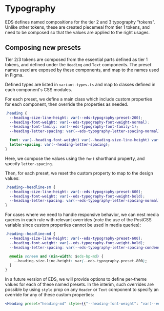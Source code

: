 
<Meta title="Documentation/Contributor Guidelines/Using Typography" />

# Typography

EDS defines named compositions for the tier 2 and 3 typography "tokens". Unlike other tokens, these are created
piecemeal from tier 1 tokens, and need to be composed so that the values are applied to the right usages.

## Composing new presets

Tier 2/3 tokens are composed from the essential parts defined as tier 1 tokens, and defined under the `Heading`
and `Text` components. The preset names used are exposed by these components, and map to the names used in Figma.

Defined types are listed in `variant-types.ts` and map to classes defined in each component's CSS modules.

For each preset, we define a main class which include custom properties for each component, then override the
properties as needed.

```css
.heading {
  --heading-size-line-height: var(--eds-typography-preset-200);
  --heading-font-weight: var(--eds-typography-font-weight-normal);
  --heading-font-family: var(--eds-typography-font-family-1);
  --heading-letter-spacing: var(--eds-typography-letter-spacing-normal);

  font: var(--heading-font-weight) var(--heading-size-line-height) var(--heading-font-family);
  letter-spacing: var(--heading-letter-spacing);
}
```

Here, we compose the values using the `font` shorthand property, and specify `letter-spacing`.

Then, for each preset, we reset the custom property to map to the design values:

```css
.heading--headline-sm {
  --heading-size-line-height: var(--eds-typography-preset-600);
  --heading-font-weight: var(--eds-typography-font-weight-bold);
  --heading-letter-spacing: var(--eds-typography-letter-spacing-normal);
}
```

For cases where we need to handle responsive behavior, we can nest media queries in each rule with relevant
overrides (note the use of the PostCSS variable since custom properties cannot be used in media queries):

```css
.heading--headline-md {
  --heading-size-line-height: var(--eds-typography-preset-600);
  --heading-font-weight: var(--eds-typography-font-weight-bold);
  --heading-letter-spacing: var(--eds-typography-letter-spacing-condensed);

  @media screen and (min-width: $eds-bp-md) {
    --heading-size-line-height: var(--eds-typography-preset-800);
  }
}
```

In a future version of EDS, we will provide options to define per-theme values for each of these named presets.
In the interim, such overrides are possible by using `style` prop on any `Header` or `Text` component to specify
an override for any of these custom properties:

```jsx
<Heading preset="heading-md" style={{"--heading-font-weight": "var(--eds-typography-font-weight-bold)"}}>...</Heading>
```